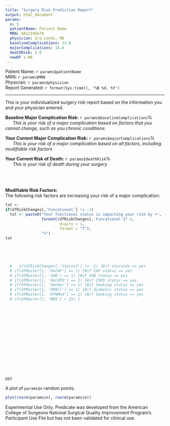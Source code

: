 ```yaml
---
title: "Surgery Risk Prediction Report"
output: html_document
params:
  n: 5
  patientName: Patient Name
  MRN: AA12345678
  physician: Ira Leeds, MD
  baselineComplications: 13.6
  majorComplications: 18.6
  deathRisk: 1.0
  newDF : NA
---
```


Patient Name: `r params$patientName` <br />
MRN: `r params$MRN` <br />
Physician: `r params$physician` <br />
Report Generated: `r format(Sys.time(), '%B %d, %Y')`

-----
This is your individualized surgery risk report based on the information you and your physician entered. <br />

**Baseline Major Complication Risk:** `r params$baselineComplications`% <br />
  &nbsp;&nbsp;&nbsp;&nbsp;&nbsp;&nbsp;*This is your risk of a major complication based on factors that you cannot change, such as you chronic conditions.*

**Your Current Major Complication Risk:** `r params$majorComplications`% <br />
  &nbsp;&nbsp;&nbsp;&nbsp;&nbsp;&nbsp;*This is your risk of a major complication based on all factors, including modifiable risk factors*
  
**Your Current Risk of Death:** `r params$deathRisk`% <br />
  &nbsp;&nbsp;&nbsp;&nbsp;&nbsp;&nbsp;*This is your risk of death during your surgery*


<br /><br /><br />
**Modifiable Risk Factors:**<br />
The following risk factors are increasing your risk of a major complication:

```r
txt <-
if(dfRiskChanges[,'Funcational'] != -1)
  txt <- paste0("Your functional status is impacting your risk by +",
                formatC(dfRiskChanges[,'Funcational']*-1,
                        digits = 1,
                        format = "f"),
                "%")
txt

  
  
  
  
  #   if(dfRiskChanges[,'Steroid'] != -1) {#if steroids == yes
  # if(dfMaster[1, 'HxCHF'] == 1) {#if CHF status == yes
  # if(dfMaster[1, 'SOB'] == 1) {#if SOB status == yes
  # if(dfMaster[1, 'HxCOPD'] == 1) {#if COPD status == yes
  # if(dfMaster[1, 'Smoker'] == 1) {#if Smoking status == yes
  # if(dfMaster[1, 'DMAll'] == 1) {#if diabetic status == yes
  # if(dfMaster[1, 'HTNMed'] == 1) {#if Smoking status == yes
  # if(dfMaster[1, 'BMI'] > 25) {

  
  
  
  
  
```


<br /><br /><br /><br /><br /><br /><br />

```r
pp1
```

A plot of `params$n` random points.

```r
plot(rnorm(params$n), rnorm(params$n))
```

Experimental Use Only. Predicate was developed from the American College of Surgeons National Surgical Quality Improvement Program’s Participant Use File but has not been validated for clinical use.